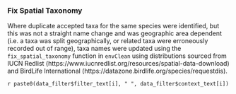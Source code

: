 ### Fix Spatial Taxonomy

Where duplicate accepted taxa for the same species were identified, but this was not a straight name change and was geographic area dependent (i.e. a taxa was split geographically, or related taxa were erroneously recorded out of range), taxa names were updated using the `fix_spatial_taxonomy` function in `envClean` using  distributions sourced from IUCN Redlist (https://www.iucnredlist.org/resources/spatial-data-download) and BirdLife International (https://datazone.birdlife.org/species/requestdis).

`r paste0(data_filter$filter_text[i], " ", data_filter$context_text[i])`

<br>
